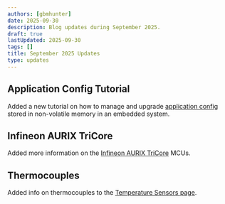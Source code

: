 ```yaml
---
authors: [gbmhunter]
date: 2025-09-30
description: Blog updates during September 2025.
draft: true
lastUpdated: 2025-09-30
tags: []
title: September 2025 Updates
type: updates
---
```


## Application Config Tutorial

Added a new tutorial on how to manage and upgrade [application config](/programming/firmware/managing-app-config/) stored in non-volatile memory in an embedded system.

## Infineon AURIX TriCore

Added more information on the [Infineon AURIX TriCore](/programming/microcontrollers/infineon-32bit-aurix-tricore/) MCUs.

## Thermocouples

Added info on thermocouples to the [Temperature Sensors page](/electronics/components/sensors/temperature-sensors/).
